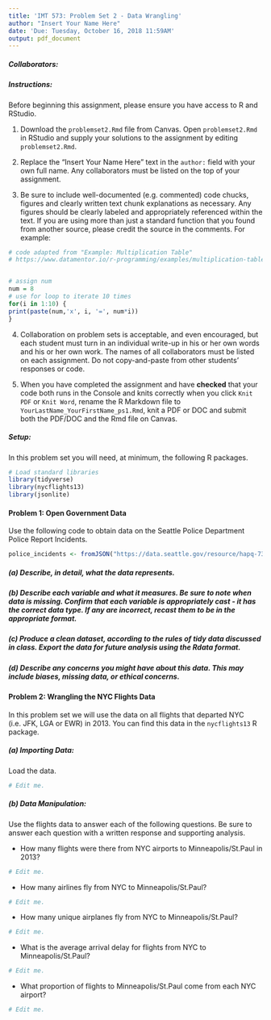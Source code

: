 ```yaml
---
title: 'IMT 573: Problem Set 2 - Data Wrangling'
author: "Insert Your Name Here"
date: 'Due: Tuesday, October 16, 2018 11:59AM'
output: pdf_document
---
```


<!-- This syntax can be used to add comments that are ignored during knitting process. -->

##### Collaborators: 

##### Instructions: #####

Before beginning this assignment, please ensure you have access to R and RStudio.

1. Download the `problemset2.Rmd` file from Canvas. Open `problemset2.Rmd` in RStudio and supply your solutions to the assignment by editing `problemset2.Rmd`.

2. Replace the "Insert Your Name Here" text in the `author:` field with your own full name. Any collaborators must be listed on the top of your assignment. 

3. Be sure to include well-documented (e.g. commented) code chucks, figures and clearly written text chunk explanations as necessary. Any figures should be clearly labeled and appropriately referenced within the text. If you are using more than just a standard function that you found from another source, please credit the source in the comments. For example: 

```r
# code adapted from "Example: Multiplication Table"  
# https://www.datamentor.io/r-programming/examples/multiplication-table/


# assign num
num = 8
# use for loop to iterate 10 times
for(i in 1:10) {
print(paste(num,'x', i, '=', num*i))
}
```

4. Collaboration on problem sets is acceptable, and even encouraged, but each student must turn in an individual write-up in his or her own words and his or her own work. The names of all collaborators must be listed on each assignment. Do not copy-and-paste from other students' responses or code.

5. When you have completed the assignment and have **checked** that your code both runs in the Console and knits correctly when you click `Knit PDF` or `Knit Word`, rename the R Markdown file to `YourLastName_YourFirstName_ps1.Rmd`, knit a PDF or DOC and submit both the PDF/DOC and the Rmd file on Canvas.

##### Setup: #####

In this problem set you will need, at minimum, the following R packages.

```r
# Load standard libraries
library(tidyverse)
library(nycflights13)
library(jsonlite)
```

#### Problem 1: Open Government Data ####

Use the following code to obtain data on the Seattle Police Department Police Report Incidents.

```r
police_incidents <- fromJSON("https://data.seattle.gov/resource/hapq-73pk.json")
```

##### (a) Describe, in detail, what the data represents. 

##### (b) Describe each variable and what it measures. Be sure to note when data is missing. Confirm that each variable is appropriately cast - it has the correct data type. If any are incorrect, recast them to be in the appropriate format. 

##### (c) Produce a clean dataset, according to the rules of tidy data discussed in class. Export the data for future analysis using the Rdata format. 

##### (d) Describe any concerns you might have about this data. This may include biases, missing data, or ethical concerns.

#### Problem 2:  Wrangling the NYC Flights Data ####

In this problem set we will use the data on all flights that departed NYC (i.e. JFK, LGA or EWR) in 2013. You can find this data in the `nycflights13` R package. 

##### (a) Importing Data: ##### 
Load the data. 

```r
# Edit me.
```

##### (b) Data Manipulation: ##### 
Use the flights data to answer each of the following questions. Be sure to answer each question with a written response and supporting analysis.

- How many flights were there from NYC airports to Minneapolis/St.Paul in 2013?
```r
# Edit me.
```

- How many airlines fly from NYC to Minneapolis/St.Paul?
```r
# Edit me.
```

- How many unique airplanes fly from NYC to Minneapolis/St.Paul?
```r
# Edit me.
```

- What is the average arrival delay for flights from NYC to Minneapolis/St.Paul?
```r
# Edit me.
```

- What proportion of flights to Minneapolis/St.Paul come from each NYC airport?

```r
# Edit me.
```